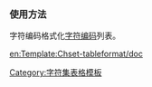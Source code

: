 <includeonly><!-- 在這裡加入模板的保護標識 --></includeonly><noinclude>{{template doc page viewed directly}}</noinclude>
<!-- 在本行下編輯模板說明 -->
=== 使用方法 ===
字符编码格式化[[字符编码]]列表。

{{Template:Chset-table-header/family-doc}}
<includeonly>
<!-- Categories and interwikis go here: -->
[[Category:字符集表格模板]]

[[en:Template:Chset-tableformat/doc]]
</includeonly>